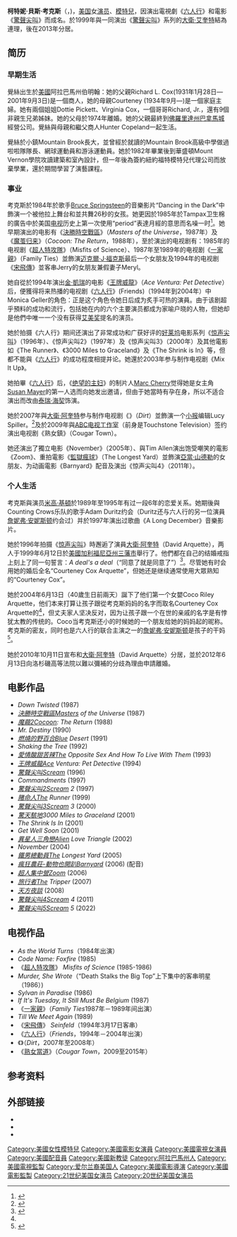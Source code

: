{{noteTA
|T=zh-cn:柯特妮·考克斯; zh-tw:寇特妮·考克絲; zh-hk:歌迪妮·覺絲;
|G1=Movie
|G2=TV
|G3=Show
|1=zh-cn:柯特妮; zh-tw:寇特妮; zh-hk:歌迪妮;
|2=zh-cn:贝斯; zh-tw:貝斯; zh-hk:貝絲;
|3=zh-cn:考克斯; zh-tw:考克絲; zh-hk:覺絲;
|5=zh-cn:泰瑞·海切尔; zh-tw:泰瑞·海契; zh-hk:泰莉·夏卓爾;
|6=zh-cn:迈克爾·J·福克斯; zh-tw:米高·J·福克斯; zh-hk:米高·J·霍士;
|8=zh-cn:阿奎特;zh-tw:艾奎特;zh-hk:雅格;
}}
{{Infobox entertainer
| name = 柯特妮·考克斯
| type = 女演员
| image = CourteneyCoxFeb09.jpg
| imagesize = 
| caption = 
| birthdate = {{birth date and age|1964|6|15}}
| location = {{USA}}[[阿拉巴马州|阿拉巴马州]][[伯明翰_(亚拉巴马州)|伯明翰市]]
| deathdate =
| birthname = Courteney Bass Cox
| othername = 
| years_active = 1984年至今
| notable role = 《[[六人行|六人行]]》[[莫妮卡·盖勒|莫妮卡·盖勒]]<br/>
《[[惊声尖叫|惊声尖叫]]》系列 {{link-en|蓋兒·魏德斯|Gale Weathers}}
《{{link-en|星級醜聞|Dirt (TV series)}}》Lucy Spiller
| spouse = {{marriage|[[大衛·艾奎特|大衛·艾奎特]]|1999|2013|reason=divorced}}
| children = 1女
}}
'''柯特妮·貝斯·考克斯'''（{{lang-en|Courteney Bass Cox}}，{{bd|1964年|6月15日|catIdx=Cox}})，[[美国|美国]]女[[演员|演员]]、[[模特兒|模特兒]]，因演出電視劇《[[六人行|六人行]]》和電影《[[驚聲尖叫|驚聲尖叫]]》而成名。於1999年與一同演出《[[驚聲尖叫|驚聲尖叫]]》系列的[[大衛·艾奎特|大衛·艾奎特]]結為連理，後在2013年分居。

== 简历 ==
=== 早期生活 ===
覺絲出生於[[美國|美國]]阿拉巴馬州伯明翰：她的父親Richard L. Cox(1931年1月28日—2001年9月3日)是一個商人，她的母親Courteney (1934年9月—)是一個家庭主婦。她有兩個姐姐Dottie Pickett、Virginia Cox，一個哥哥Richard, Jr.，還有9個非親生兄弟姊妹。她的父母於1974年離婚。她的父親最終到[[佛羅里達州|佛羅里達州]][[巴拿馬城|巴拿馬城]]經營公司。覺絲與母親和繼父商人Hunter Copeland一起生活。

覺絲於小鎮Mountain Brook長大，並曾經於就讀的Mountain Brook高級中學做過啦啦隊隊長、網球運動員和游泳運動員。她於1982年畢業後到華盛頓Mount Vernon學院攻讀建築和室內設計，但一年後為簽約紐約福特模特兒代理公司而放棄學業，還於期間學習了演藝課程。

=== 事业 ===
考克斯於1984年於歌手[[布鲁斯·斯布林斯顿|Bruce Springsteen]]的音樂影片“Dancing in the Dark”中飾演一个被他拉上舞台和並共舞26秒的女孩。她更因於1985年於Tampax卫生棉的廣告中於美国[[电视|电视]]历史上第一次使用“period”表達月經的意思而名噪一时<ref name="#1">{{cite web | title=IMDB.com | work=Courteney Cox - Biography | url=http://www.imdb.com/name/nm0001073/bio | accessdate=March 2, 2007 | archive-date=2011-08-27 | archive-url=https://www.webcitation.org/61GGrQZBu?url=http://www.imdb.com/name/nm0001073/bio | dead-url=no }}</ref>。她早期演出的电影有《[[決勝時空戰區|決勝時空戰區]]》（''Masters of the Universe''，1987年）及《[[魔茧归来|魔茧归来]]》（''Cocoon: The Return''，1988年），至於演出的电视剧有：1985年的电视剧《[[超人特攻隊_(電視劇)|超人特攻隊]]》（Misfits of Science）、1987年至1989年的电视剧《[[一家親|一家親]]》（Family Ties）並飾演[[迈克爾·J·福克斯|迈克爾·J·福克斯]]最后一个女朋友及1994年的电视剧《[[宋飛傳|宋飛傳]]》並客串Jerry的女朋友兼假妻子Meryl。

她自從於1994年演出[[金·凱瑞|金·凱瑞]]的电影《[[王牌威龍|王牌威龍]]》（''Ace Ventura: Pet Detective''）后，便獲得将来热播的电视剧《[[六人行|六人行]]》(Friends)（1994年到2004年）中Monica Geller的角色：正是这个角色令她日后成为炙手可热的演員。由于该剧超乎預料的成功和流行，包括她在内的六个主要演员都成为家喻户晓的人物，但她却是他們中唯一一个没有获得[[艾美奖|艾美奖]]提名的演员。

她於拍摄《六人行》期间还演出了非常成功和广获好评的[[好莱坞|好莱坞]]电影系列《[[惊声尖叫|惊声尖叫]]》（1996年）、《惊声尖叫2》（1997年）及《惊声尖叫3》（2000年）及其他電影如《The Runner》、《3000 Miles to Graceland》及《The Shrink is In》等，但都不能與《[[六人行|六人行]]》的成功程度相提并论。她還於2003年参与制作电视剧《Mix It Up》。

她拍畢《[[六人行|六人行]]》后，《[[绝望的主妇|绝望的主妇]]》的制片人[[馬克·徹瑞|Marc Cherry]]觉得她是女主角[[蘇珊·梅耶|Susan Mayer]]的第一人选而向她发出邀请，但由于她當時有孕在身，所以不适合演出而改由[[泰瑞·海契|泰瑞·海契]]饰演。

她於2007年與[[大衛·阿奎特|大衛·阿奎特]]参与制作电视剧《{{link-en|星級醜聞|Dirt (TV series)}}》（''Dirt''）並飾演一个[[小型报|小报]]编辑Lucy Spiller。<ref>{{cite web | title=IMDB.com | work="Dirt" (2007) - Full cast and crew | url=http://imdb.com/title/tt0496275/fullcredits | accessdate=March 2, 2007 | archive-date=2011-08-27 | archive-url=https://www.webcitation.org/61GGrzWy9?url=http://www.imdb.com/title/tt0496275/fullcredits | dead-url=no }}</ref>及於2009年與[[ABC电视工作室|ABC电视工作室]]（前身是Touchstone Television）签约演出电视剧《熟女鎮》（Cougar Town）。

她还演出了獨立电影《November》（2005年）、與Tim Allen演出饱受嘲笑的電影《Zoom》、重拍電影《[[監獄瘋球|監獄瘋球]]》（The Longest Yard）並飾演[[亞當·山德勒|亞當·山德勒]]的女朋友、为动画電影《Barnyard》配音及演出《惊声尖叫4》（2011年）。

=== 个人生活 ===
考克斯與演员[[米高·基頓|米高·基頓]]於1989年至1995年有过一段6年的恋爱关系。她期後與Counting Crows乐队的歌手Adam Duritz约会（Duritz还与六人行的另一位演員[[詹妮弗·安妮斯顿|詹妮弗·安妮斯顿]]约会过）并於1997年演出过歌曲《A Long December》音樂影片。

她於1996年拍摄《[[惊声尖叫|惊声尖叫]]》時邂逅了演員[[大衛·阿奎特|大衛·阿奎特]]（David Arquette），两人于1999年6月12日於[[美國|美國]][[加利福尼亞州|加利福尼亞州]][[三藩市|三藩市]]舉行了{{fact|主教式婚礼}}。他們都在自己的结婚戒指上刻上了同一句誓言：''A deal's a deal''（“同意了就是同意了”）<ref>{{cite web | title=EW.com | work=Workplace Romance - Courteney Cox | url=http://www.ew.com/ew/article/0,,1569870,00.html | accessdate=December 22, 2006 | archive-date=2012-10-09 | archive-url=https://web.archive.org/web/20121009094639/http://www.ew.com/ew/article/0,,1569870,00.html | dead-url=no }}</ref>。尽管她有时会用她的婚后全名“Courteney Cox Arquette”，但她还是继续通常使用大眾熟知的“Courteney Cox”。 

她於2004年6月13日（40歲生日前兩天）誕下了他们第一个女嬰Coco Riley Arquette，他们本来打算让孩子跟從考克斯妈妈的名字而取名Courteney Cox Arquette的<ref name="#1"/>，但丈夫家人坚决反对，因为让孩子跟一个在世的亲戚的名字是有悖犹太教的传统的。Coco当考克斯还小的时候她的一个朋友给她的妈妈起的昵称。考克斯的密友，同时也是六人行的联合主演之一的[[詹妮弗·安妮斯顿|詹妮弗·安妮斯顿]]是孩子的干妈<ref>{{cite web | title=Moono.com | work=Jennifer Aniston is Coco Arquette's godmother | url=http://www.moono.com/news/news00752.html | accessdate=March 2, 2007 | deadurl=yes | archiveurl=https://www.webcitation.org/68f6j5KlN?url=http://www.moono.com/news/news00752.html | archivedate=2012年6月24日 }}</ref>。

她於2010年10月11日宣布和[[大衛·阿奎特|大衛·阿奎特]]（David Arquette）分居，並於2012年6月13日向洛杉磯高等法院以難以彌補的分歧為理由申請離婚。

== 电影作品 ==
* ''Down Twisted'' (1987)
* ''[[決勝時空戰區|決勝時空戰區]]Masters of the Universe'' (1987)
* ''[[魔繭2|魔繭2]]Cocoon: The Return'' (1988)
* ''Mr. Destiny'' (1990)
* ''[[燃燒的野百合|燃燒的野百合]]Blue Desert'' (1991)
* ''Shaking the Tree'' (1992)
* ''[[愛情酸甜苦辣|愛情酸甜苦辣]]The Opposite Sex And How To Live With Them '' (1993)
* ''[[王牌威龍|王牌威龍]]Ace Ventura: Pet Detective'' (1994)
* ''[[驚聲尖叫|驚聲尖叫]]Scream'' (1996)
* ''Commandments'' (1997)
* ''[[驚聲尖叫2|驚聲尖叫2]]Scream 2'' (1997)
* ''[[賭命人|賭命人]]The Runner'' (1999)
* ''[[驚聲尖叫3|驚聲尖叫3]]Scream 3'' (2000)
* ''[[驚天駭地|驚天駭地]]3000 Miles to Graceland'' (2001)
* ''The Shrink Is In'' (2001)
* ''Get Well Soon'' (2001)
* ''[[異星人三角戀|異星人三角戀]]Alien Love Triangle'' (2002)
* ''November'' (2004)
* ''[[鐵男總動員|鐵男總動員]]The Longest Yard'' (2005)
* ''[[瘋狂農莊-動物也開趴|瘋狂農莊-動物也開趴]]Barnyard'' (2006) (配音)
* ''[[超人集中營|超人集中營]]Zoom'' (2006)
* ''[[旅行者|旅行者]]The Tripper'' (2007)
* ''[[天方夜談|天方夜談]]'' (2008)
* ''[[驚聲尖叫4|驚聲尖叫4]]Scream 4'' (2011)
* ''[[驚聲尖叫5|驚聲尖叫5]]Scream 5'' (2022)

== 电视作品 ==
* ''As the World Turns''（1984年出演）
* ''Code Name: Foxfire'' (1985)
* 《[[超人特攻隊_(電視劇)|超人特攻隊]]》 ''Misfits of Science'' (1985-1986)
* ''Murder, She Wrote''（“Death Stalks the Big Top”上下集中的客串明星（1986）)
* ''Sylvan in Paradise'' (1986)
* ''If It's Tuesday, It Still Must Be Belgium'' (1987)
* 《[[一家親|一家親]]》（''Family Ties''1987年－1989年间出演）
* ''Till We Meet Again'' (1989)
* 《[[宋飛傳|宋飛傳]]》 ''Seinfeld''（1994年3月17日客串）
* 《[[六人行|六人行]]》（''Friends''，1994年－2004年出演）
* 《{{link-en|星級醜聞|Dirt (TV series)}}》（''Dirt''，2007年至2008年）
* 《[[熟女當道|熟女當道]]》（''Cougar Town''，2009至2015年）

== 参考资料 ==
{{Reflist}}

== 外部链接 ==
* {{IMDb name|0001073}}
* {{Twitter}}
* {{Instagram}}

{{Friends}}
{{Authority control}}
{{DEFAULTSORT:Cox, Courteney}}
[[Category:美國女性模特兒|Category:美國女性模特兒]]
[[Category:美國電影女演員|Category:美國電影女演員]]
[[Category:美國電視女演員|Category:美國電視女演員]]
[[Category:美國配音員|Category:美國配音員]]
[[Category:美國新教徒|Category:美國新教徒]]
[[Category:阿拉巴馬州人|Category:阿拉巴馬州人]]
[[Category:美國電視監製|Category:美國電視監製]]
[[Category:爱尔兰裔美国人|Category:爱尔兰裔美国人]]
[[Category:美國電影導演|Category:美國電影導演]]
[[Category:美國電影監製|Category:美國電影監製]]
[[Category:21世纪美国女演员|Category:21世纪美国女演员]]
[[Category:20世纪美国女演员|Category:20世纪美国女演员]]